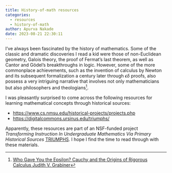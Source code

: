 ```yaml
---
title: History-of-math resources
categories:
  - resources
  - history-of-math
author: Apurva Nakade
date: 2023-08-21 22:30:11
---
```


I've always been fascinated by the history of mathematics. Some of the classic and dramatic discoveries I read a kid were those of non-Euclidean geometry, Galois theory, the proof of Fermat’s last theorem, as well as Cantor and Gödel’s breakthroughs in logic. However, some of the more commonplace achievements, such as the invention of calculus by Newton and its subsequent formalization a century later through $\epsilon \delta$ proofs, also possess a very intriguing narrative that involves not only mathematicians but also philosophers and theologians[^1].

I was pleasantly surprised to come across the following resources for learning mathematical concepts through historical sources:

- [https://www.cs.nmsu.edu/historical-projects/projects.php](https://www.cs.nmsu.edu/historical-projects/projects.php
)
- [https://digitalcommons.ursinus.edu/triumphs/](https://digitalcommons.ursinus.edu/triumphs/)

Apparently, these resources are part of an NSF-funded project *Transforming Instruction In Undergraduate Mathematics Via Primary Historical Sources* [TRIUMPHS](https://blogs.ursinus.edu/triumphs/).  I hope I find the time to read through with these materials.

[^1]: [Who Gave You the Epsilon? Cauchy and the Origins of Rigorous Calculus Judith V. Grabiner](https://www.jstor.org/stable/2975545)
